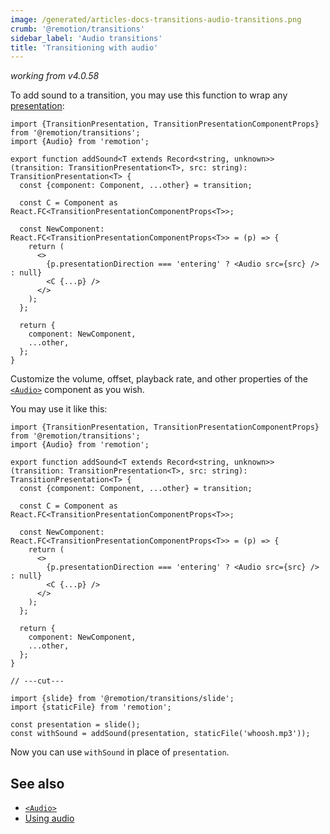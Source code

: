 ```yaml
---
image: /generated/articles-docs-transitions-audio-transitions.png
crumb: '@remotion/transitions'
sidebar_label: 'Audio transitions'
title: 'Transitioning with audio'
---
```


_working from v4.0.58_

To add sound to a transition, you may use this function to wrap any [presentation](/docs/transitions/presentations/):

```tsx twoslash title="add-sound.tsx"
import {TransitionPresentation, TransitionPresentationComponentProps} from '@remotion/transitions';
import {Audio} from 'remotion';

export function addSound<T extends Record<string, unknown>>(transition: TransitionPresentation<T>, src: string): TransitionPresentation<T> {
  const {component: Component, ...other} = transition;

  const C = Component as React.FC<TransitionPresentationComponentProps<T>>;

  const NewComponent: React.FC<TransitionPresentationComponentProps<T>> = (p) => {
    return (
      <>
        {p.presentationDirection === 'entering' ? <Audio src={src} /> : null}
        <C {...p} />
      </>
    );
  };

  return {
    component: NewComponent,
    ...other,
  };
}
```

Customize the volume, offset, playback rate, and other properties of the [`<Audio>`](/docs/audio) component as you wish.

You may use it like this:

```tsx twoslash title="example.tsx"
import {TransitionPresentation, TransitionPresentationComponentProps} from '@remotion/transitions';
import {Audio} from 'remotion';

export function addSound<T extends Record<string, unknown>>(transition: TransitionPresentation<T>, src: string): TransitionPresentation<T> {
  const {component: Component, ...other} = transition;

  const C = Component as React.FC<TransitionPresentationComponentProps<T>>;

  const NewComponent: React.FC<TransitionPresentationComponentProps<T>> = (p) => {
    return (
      <>
        {p.presentationDirection === 'entering' ? <Audio src={src} /> : null}
        <C {...p} />
      </>
    );
  };

  return {
    component: NewComponent,
    ...other,
  };
}

// ---cut---

import {slide} from '@remotion/transitions/slide';
import {staticFile} from 'remotion';

const presentation = slide();
const withSound = addSound(presentation, staticFile('whoosh.mp3'));
```

Now you can use `withSound` in place of `presentation`.

## See also

- [`<Audio>`](/docs/audio)
- [Using audio](/docs/using-audio)
